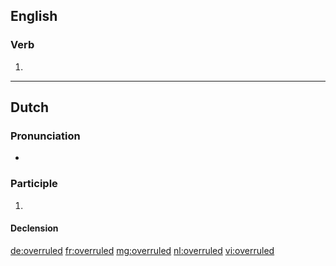 ==English==

===Verb===
{{head|en|verb form}}

# {{en-past of|overrule}}

----

==Dutch==

===Pronunciation===
* {{audio|Nl-overruled.ogg|Audio|lang=nl}}

===Participle===
{{nl-past-ptc}}

# {{nl-verb form of|t=past|m=ptc|overrulen}}

====Declension====
{{nl-decl-past-ptc}}

[[de:overruled]]
[[fr:overruled]]
[[mg:overruled]]
[[nl:overruled]]
[[vi:overruled]]